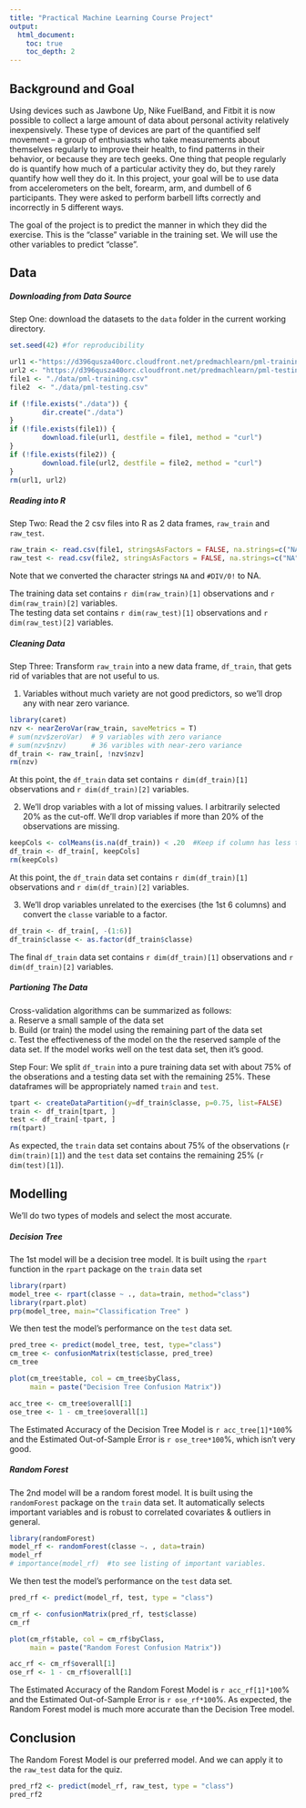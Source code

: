 ---
title: "Practical Machine Learning Course Project"
output:
  html_document: 
    toc: true
    toc_depth: 2
---


## Background and Goal 
Using devices such as Jawbone Up, Nike FuelBand, and Fitbit it is now possible to collect a large amount of data about personal activity relatively inexpensively. These type of devices are part of the quantified self movement – a group of enthusiasts who take measurements about themselves regularly to improve their health, to find patterns in their behavior, or because they are tech geeks. One thing that people regularly do is quantify how much of a particular activity they do, but they rarely quantify how well they do it. In this project, your goal will be to use data from accelerometers on the belt, forearm, arm, and dumbell of 6 participants. They were asked to perform barbell lifts correctly and incorrectly in 5 different ways.    

The goal of the project is to predict the manner in which they did the exercise. This is the "classe" variable in the training set. We will use the other variables to predict "classe". 


## Data  
  
  
##### Downloading from Data Source  
  
  
Step One: download the datasets to the `data` folder in the current working directory.  
```{r warning=FALSE, error=FALSE, message=FALSE}
set.seed(42) #for reproducibility

url1 <-"https://d396qusza40orc.cloudfront.net/predmachlearn/pml-training.csv"
url2 <- "https://d396qusza40orc.cloudfront.net/predmachlearn/pml-testing.csv"
file1 <- "./data/pml-training.csv"
file2  <- "./data/pml-testing.csv"

if (!file.exists("./data")) {
        dir.create("./data")
}
if (!file.exists(file1)) {
        download.file(url1, destfile = file1, method = "curl")
}
if (!file.exists(file2)) {
        download.file(url2, destfile = file2, method = "curl")
}
rm(url1, url2)
```  
  
  
##### Reading into R 
  
  
Step Two: Read the 2 csv files into R as 2 data frames, `raw_train` and `raw_test`.  
```{r warning=FALSE, error=FALSE, message=FALSE}
raw_train <- read.csv(file1, stringsAsFactors = FALSE, na.strings=c("NA","#DIV/0!", ""))
raw_test <- read.csv(file2, stringsAsFactors = FALSE, na.strings=c("NA","#DIV/0!", ""))
```  
Note that we converted the character strings `NA` and `#DIV/0!` to NA.

The training data set contains `r dim(raw_train)[1]` observations and `r dim(raw_train)[2]` variables.  
The testing data set contains `r dim(raw_test)[1]` observations and `r dim(raw_test)[2]` variables. 

  
  
##### Cleaning Data 
  
  
Step Three: Transform `raw_train` into a new data frame, `df_train`, that gets rid of variables that are not useful to us.  

1.  Variables without much variety are not good predictors, so we'll drop any with near zero variance.
```{r warning=FALSE, error=FALSE, message=FALSE}
library(caret)
nzv <- nearZeroVar(raw_train, saveMetrics = T)
# sum(nzv$zeroVar)  # 9 variables with zero variance
# sum(nzv$nzv)      # 36 varibles with near-zero variance
df_train <- raw_train[, !nzv$nzv]
rm(nzv)
```

At this point, the `df_train` data set contains `r dim(df_train)[1]` observations and `r dim(df_train)[2]` variables.  

2.  We'll drop variables with a lot of missing values.   I arbitrarily selected 20% as the cut-off.   We'll drop variables if more than 20% of the observations are missing.  

```{r warning=FALSE, error=FALSE, message=FALSE}
keepCols <- colMeans(is.na(df_train)) < .20  #Keep if column has less than 20% NAs.
df_train <- df_train[, keepCols]
rm(keepCols)
```

At this point, the `df_train` data set contains `r dim(df_train)[1]` observations and `r dim(df_train)[2]` variables.  

3. We'll drop variables unrelated to the exercises (the 1st 6 columns) and convert the `classe` variable to a factor.  

```{r warning=FALSE, error=FALSE, message=FALSE}
df_train <- df_train[, -(1:6)]
df_train$classe <- as.factor(df_train$classe)
```

The final `df_train` data set contains `r dim(df_train)[1]` observations and `r dim(df_train)[2]` variables.  

  
  
##### Partioning The Data
  
  
Cross-validation algorithms can be summarized as follows:  
        a. Reserve a small sample of the data set   
        b. Build (or train) the model using the remaining part of the data set  
        c. Test the effectiveness of the model on the the reserved sample of the data set. If the model works well on the test data set, then it’s good.
   
Step Four: We split `df_train` into a pure training data set with about 75% of the obserations and a testing data set with the remaining 25%.  These dataframes will be appropriately named `train` and `test`.  

```{r warning=FALSE, error=FALSE, message=FALSE}
tpart <- createDataPartition(y=df_train$classe, p=0.75, list=FALSE)
train <- df_train[tpart, ] 
test <- df_train[-tpart, ]
rm(tpart)
```

As expected, the `train` data set contains about 75% of the observations (`r dim(train)[1]`) and the `test` data set contains the remaining 25% (`r dim(test)[1]`).
 

## Modelling  

We'll do two types of models and select the most accurate.
  
  
##### Decision Tree    
  
  
The 1st model will be a decision tree model.  It is built using the `rpart` function in the `rpart` package on the `train` data set

```{r warning=FALSE, error=FALSE, message=FALSE}
library(rpart)
model_tree <- rpart(classe ~ ., data=train, method="class")
library(rpart.plot)
prp(model_tree, main="Classification Tree" )
```  

We then test the model's performance on the `test` data set.  

```{r warning=FALSE, error=FALSE, message=FALSE}
pred_tree <- predict(model_tree, test, type="class")
cm_tree <- confusionMatrix(test$classe, pred_tree)
cm_tree

plot(cm_tree$table, col = cm_tree$byClass,
     main = paste("Decision Tree Confusion Matrix"))

acc_tree <- cm_tree$overall[1]
ose_tree <- 1 - cm_tree$overall[1]
```  

The Estimated Accuracy of the Decision Tree Model is `r acc_tree[1]*100`% and the Estimated Out-of-Sample Error is `r ose_tree*100`%, which isn't very good.  

  
  

##### Random Forest   
  
  
The 2nd model will be a random forest model.  It is built using the `randomForest` package on the `train` data set.  It automatically selects important variables and is robust to correlated covariates & outliers in general.  

```{r warning=FALSE, error=FALSE, message=FALSE}
library(randomForest)
model_rf <- randomForest(classe ~. , data=train)
model_rf
# importance(model_rf)  #to see listing of important variables.
```

We then test the model's performance on the `test` data set.  

```{r warning=FALSE, error=FALSE, message=FALSE}
pred_rf <- predict(model_rf, test, type = "class")

cm_rf <- confusionMatrix(pred_rf, test$classe)
cm_rf

plot(cm_rf$table, col = cm_rf$byClass,
     main = paste("Random Forest Confusion Matrix"))

acc_rf <- cm_rf$overall[1]
ose_rf <- 1 - cm_rf$overall[1]
```

The Estimated Accuracy of the Random Forest Model is `r acc_rf[1]*100`% and the Estimated Out-of-Sample Error is `r ose_rf*100`%.  As expected, the Random Forest model is much more accurate than the Decision Tree model.  
  
  
## Conclusion   
  
  
The Random Forest Model is our preferred model.  And we can apply it to the `raw_test` data for the quiz.

```{r warning=FALSE, error=FALSE, message=FALSE}
pred_rf2 <- predict(model_rf, raw_test, type = "class")
pred_rf2
```



